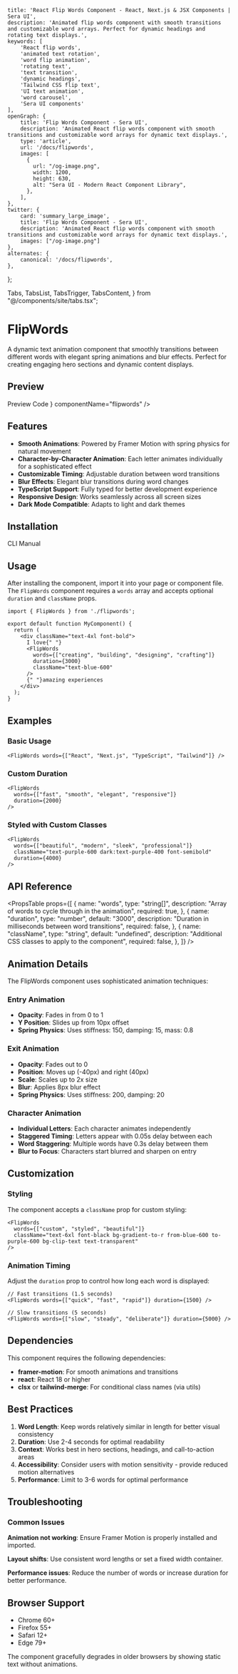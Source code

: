    title: 'React Flip Words Component - React, Next.js & JSX Components | Sera UI',
    description: 'Animated flip words component with smooth transitions and customizable word arrays. Perfect for dynamic headings and rotating text displays.',
    keywords: [
        'React flip words',
        'animated text rotation',
        'word flip animation',
        'rotating text',
        'text transition',
        'dynamic headings',
        'Tailwind CSS flip text',
        'UI text animation',
        'word carousel',
        'Sera UI components'
    ],
    openGraph: {
        title: 'Flip Words Component - Sera UI',
        description: 'Animated React flip words component with smooth transitions and customizable word arrays for dynamic text displays.',
        type: 'article',
        url: '/docs/flipwords',
        images: [
          {
            url: "/og-image.png",
            width: 1200,
            height: 630,
            alt: "Sera UI - Modern React Component Library",
          },
        ],
    },
    twitter: {
        card: 'summary_large_image',
        title: 'Flip Words Component - Sera UI',
        description: 'Animated React flip words component with smooth transitions and customizable word arrays for dynamic text displays.',
        images: ["/og-image.png"]
    },
    alternates: {
        canonical: '/docs/flipwords',
    },
};

  Tabs,
  TabsList,
  TabsTrigger,
  TabsContent,
} from "@/components/site/tabs.tsx";




# FlipWords <AI dir="left"/>

A dynamic text animation component that smoothly transitions between different words with elegant spring animations and blur effects. Perfect for creating engaging hero sections and dynamic content displays.

## Preview

<Tabs defaultValue="preview" className="">
  <TabsList>
    <TabsTrigger value="preview">Preview</TabsTrigger>
    <TabsTrigger value="code">Code</TabsTrigger>
  </TabsList>
  <TabsContent value="preview">
    <ComponentRenderer component={<FlipwordsView />} componentName="flipwords" />
  </TabsContent>
  <TabsContent value="code">
    <CodeBlock filePath="src/app/docs/flipwords/flipwords.tsx" />
  </TabsContent>
</Tabs>

## Features

- **Smooth Animations**: Powered by Framer Motion with spring physics for natural movement
- **Character-by-Character Animation**: Each letter animates individually for a sophisticated effect
- **Customizable Timing**: Adjustable duration between word transitions
- **Blur Effects**: Elegant blur transitions during word changes
- **TypeScript Support**: Fully typed for better development experience
- **Responsive Design**: Works seamlessly across all screen sizes
- **Dark Mode Compatible**: Adapts to light and dark themes

## Installation

<Tabs defaultValue="cli" className="">
  <TabsList>
    <TabsTrigger value="cli">CLI</TabsTrigger>
    <TabsTrigger value="manual">Manual</TabsTrigger>
  </TabsList>
  <TabsContent value="cli">
    <Cli command={`add flipwords.json`} />
  </TabsContent>

  <TabsContent value="manual">
    <CodeBlock filePath="src/app/docs/flipwords/flipwords.tsx" />
  </TabsContent>
</Tabs>

## Usage

After installing the component, import it into your page or component file. The `FlipWords` component requires a `words` array and accepts optional `duration` and `className` props.

```tsx
import { FlipWords } from './flipwords';

export default function MyComponent() {
  return (
    <div className="text-4xl font-bold">
      I love{" "}
      <FlipWords
        words={["creating", "building", "designing", "crafting"]}
        duration={3000}
        className="text-blue-600"
      />
      {" "}amazing experiences
    </div>
  );
}
```

## Examples

### Basic Usage

```tsx
<FlipWords words={["React", "Next.js", "TypeScript", "Tailwind"]} />
```

### Custom Duration

```tsx
<FlipWords
  words={["fast", "smooth", "elegant", "responsive"]}
  duration={2000}
/>
```

### Styled with Custom Classes

```tsx
<FlipWords
  words={["beautiful", "modern", "sleek", "professional"]}
  className="text-purple-600 dark:text-purple-400 font-semibold"
  duration={4000}
/>
```

## API Reference

<PropsTable
  props={[
    {
      name: "words",
      type: "string[]",
      description: "Array of words to cycle through in the animation",
      required: true,
    },
    {
      name: "duration",
      type: "number",
      default: "3000",
      description: "Duration in milliseconds between word transitions",
      required: false,
    },
    {
      name: "className",
      type: "string",
      default: "undefined",
      description: "Additional CSS classes to apply to the component",
      required: false,
    },
  ]}
/>

## Animation Details

The FlipWords component uses sophisticated animation techniques:

### Entry Animation
- **Opacity**: Fades in from 0 to 1
- **Y Position**: Slides up from 10px offset
- **Spring Physics**: Uses stiffness: 150, damping: 15, mass: 0.8

### Exit Animation
- **Opacity**: Fades out to 0
- **Position**: Moves up (-40px) and right (40px)
- **Scale**: Scales up to 2x size
- **Blur**: Applies 8px blur effect
- **Spring Physics**: Uses stiffness: 200, damping: 20

### Character Animation
- **Individual Letters**: Each character animates independently
- **Staggered Timing**: Letters appear with 0.05s delay between each
- **Word Staggering**: Multiple words have 0.3s delay between them
- **Blur to Focus**: Characters start blurred and sharpen on entry

## Customization

### Styling

The component accepts a `className` prop for custom styling:

```tsx
<FlipWords
  words={["custom", "styled", "beautiful"]}
  className="text-6xl font-black bg-gradient-to-r from-blue-600 to-purple-600 bg-clip-text text-transparent"
/>
```

### Animation Timing

Adjust the `duration` prop to control how long each word is displayed:

```tsx
// Fast transitions (1.5 seconds)
<FlipWords words={["quick", "fast", "rapid"]} duration={1500} />

// Slow transitions (5 seconds)
<FlipWords words={["slow", "steady", "deliberate"]} duration={5000} />
```

## Dependencies

This component requires the following dependencies:

- **framer-motion**: For smooth animations and transitions
- **react**: React 18 or higher
- **clsx** or **tailwind-merge**: For conditional class names (via utils)

## Best Practices

1. **Word Length**: Keep words relatively similar in length for better visual consistency
2. **Duration**: Use 2-4 seconds for optimal readability
3. **Context**: Works best in hero sections, headings, and call-to-action areas
4. **Accessibility**: Consider users with motion sensitivity - provide reduced motion alternatives
5. **Performance**: Limit to 3-6 words for optimal performance

## Troubleshooting

### Common Issues

**Animation not working**: Ensure Framer Motion is properly installed and imported.

**Layout shifts**: Use consistent word lengths or set a fixed width container.

**Performance issues**: Reduce the number of words or increase duration for better performance.

## Browser Support

- Chrome 60+
- Firefox 55+
- Safari 12+
- Edge 79+

The component gracefully degrades in older browsers by showing static text without animations.
